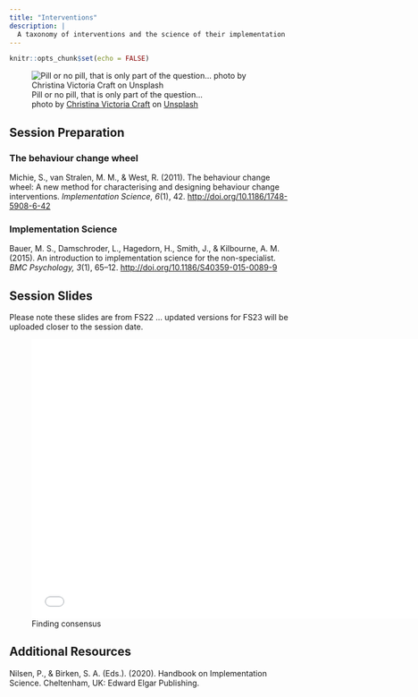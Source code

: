 ```yaml
---
title: "Interventions"
description: |
  A taxonomy of interventions and the science of their implementation
---
```


```r
knitr::opts_chunk$set(echo = FALSE)
```

![Pill or no pill, that is only part of the question... <br> <span>photo by <a href="https://unsplash.com/@victoriabcphotographer?utm_source=unsplash&amp;utm_medium=referral&amp;utm_content=creditCopyText">Christina Victoria Craft</a> on <a href="https://unsplash.com/s/photos/pill?utm_source=unsplash&amp;utm_medium=referral&amp;utm_content=creditCopyText">Unsplash</a></span>](photos/christina-victoria-craft-WHSnkIwWpec-unsplash.jpg)

## Session Preparation

### The behaviour change wheel

Michie, S., van Stralen, M. M., & West, R. (2011). The behaviour change wheel: A new method for characterising and designing behaviour change interventions. *Implementation Science, 6*(1), 42. [http://doi.org/10.1186/1748-5908-6-42](https://github.com/matarui/ebdm/raw/main/docs/literature/Michie_2011_ImplementationScience.pdf)

### Implementation Science

Bauer, M. S., Damschroder, L., Hagedorn, H., Smith, J., & Kilbourne, A. M. (2015). An introduction to implementation science for the non-specialist. *BMC Psychology, 3*(1), 65–12. [http://doi.org/10.1186/S40359-015-0089-9](https://github.com/matarui/ebdm/raw/main/docs/literature/Bauer_2015_BMCPsychology.pdf)

## Session Slides

Please note these slides are from FS22 ... updated versions for FS23 will be uploaded closer to the session date. 

![Finding consensus](presentations/EBDM_session10.pdf){width=700px height=500px}

## Additional Resources

Nilsen, P., & Birken, S. A. (Eds.). (2020). Handbook on Implementation Science. Cheltenham, UK: Edward Elgar Publishing. 